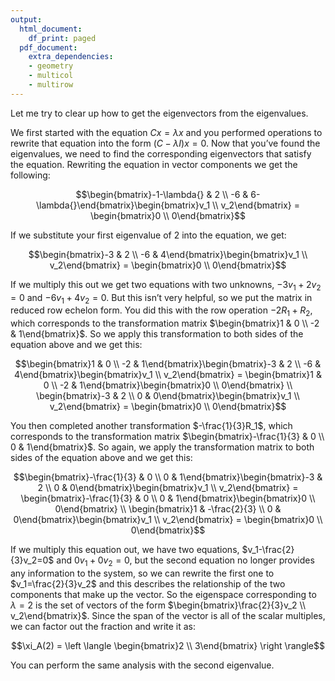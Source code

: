 ```yaml
---
output:
  html_document:
    df_print: paged
  pdf_document:
    extra_dependencies:
    - geometry
    - multicol
    - multirow
---
```


Let me try to clear up how to get the eigenvectors from the eigenvalues.

We first started with the equation $Cx = \lambda{}x$ and you performed operations to rewrite that equation into the form $(C-\lambda{}I)x = 0$. Now that you've found the eigenvalues, we need to find the corresponding eigenvectors that satisfy the equation. Rewriting the equation in vector components we get the following:

$$\begin{bmatrix}-1-\lambda{} & 2 \\ -6 & 6-\lambda{}\end{bmatrix}\begin{bmatrix}v_1 \\ v_2\end{bmatrix} = \begin{bmatrix}0 \\ 0\end{bmatrix}$$

If we substitute your first eigenvalue of 2 into the equation, we get:

$$\begin{bmatrix}-3 & 2 \\ -6 & 4\end{bmatrix}\begin{bmatrix}v_1 \\ v_2\end{bmatrix} = \begin{bmatrix}0 \\ 0\end{bmatrix}$$

If we multiply this out we get two equations with two unknowns, $-3v_1+2v_2=0$ and $-6v_1+4v_2=0$. But this isn't very helpful, so we put the matrix in reduced row echelon form. You did this with the row operation $-2R_1+R_2$, which corresponds to the transformation matrix $\begin{bmatrix}1 & 0 \\ -2 & 1\end{bmatrix}$. So we apply this transformation to both sides of the equation above and we get this:


$$\begin{bmatrix}1 & 0 \\ -2 & 1\end{bmatrix}\begin{bmatrix}-3 & 2 \\ -6 & 4\end{bmatrix}\begin{bmatrix}v_1 \\ v_2\end{bmatrix} = \begin{bmatrix}1 & 0 \\ -2 & 1\end{bmatrix}\begin{bmatrix}0 \\ 0\end{bmatrix} \\ \begin{bmatrix}-3 & 2 \\ 0 & 0\end{bmatrix}\begin{bmatrix}v_1 \\ v_2\end{bmatrix} = \begin{bmatrix}0 \\ 0\end{bmatrix}$$

You then completed another transformation $-\frac{1}{3}R_1$, which corresponds to the transformation matrix $\begin{bmatrix}-\frac{1}{3} & 0 \\ 0 & 1\end{bmatrix}$. So again, we apply the transformation matrix to both sides of the equation above and we get this:

$$\begin{bmatrix}-\frac{1}{3} & 0 \\ 0 & 1\end{bmatrix}\begin{bmatrix}-3 & 2 \\ 0 & 0\end{bmatrix}\begin{bmatrix}v_1 \\ v_2\end{bmatrix} = \begin{bmatrix}-\frac{1}{3} & 0 \\ 0 & 1\end{bmatrix}\begin{bmatrix}0 \\ 0\end{bmatrix} \\ \begin{bmatrix}1 & -\frac{2}{3} \\ 0 & 0\end{bmatrix}\begin{bmatrix}v_1 \\ v_2\end{bmatrix} = \begin{bmatrix}0 \\ 0\end{bmatrix}$$

If we multiply this equation out, we have two equations, $v_1-\frac{2}{3}v_2=0$ and $0v_1+0v_2=0$, but the second equation no longer provides any information to the system, so we can rewrite the first one to $v_1=\frac{2}{3}v_2$ and this describes the relationship of the two components that make up the vector. So the eigenspace corresponding to $\lambda{}=2$ is the set of vectors of the form $\begin{bmatrix}\frac{2}{3}v_2 \\ v_2\end{bmatrix}$. Since the span of the vector is all of the scalar multiples, we can factor out the fraction and write it as:

$$\xi_A(2) = \left \langle \begin{bmatrix}2 \\ 3\end{bmatrix} \right \rangle$$

You can perform the same analysis with the second eigenvalue.

